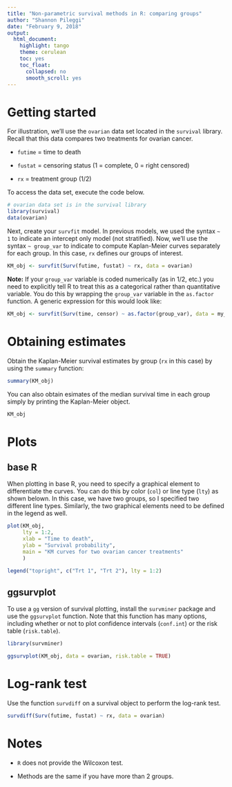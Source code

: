```yaml
---
title: "Non-parametric survival methods in R: comparing groups"
author: "Shannon Pileggi"
date: "February 9, 2018"
output: 
  html_document:
    highlight: tango
    theme: cerulean
    toc: yes
    toc_float:
      collapsed: no
      smooth_scroll: yes
---
```


# Getting started

For illustration, we'll use the `ovarian` data set located in the `survival` library.  Recall that this data compares two treatments for ovarian cancer.

+ `futime` = time to death

+ `fustat` = censoring status (1 = complete, 0 = right censored)

+ `rx` =  treatment group (1/2)

To access the data set, execute the code below.

```r
# ovarian data set is in the survival library
library(survival)
data(ovarian) 
```

Next, create your `survfit` model.  In previous models, we used the syntax ` ~ 1` to indicate an intercept only model (not stratified).  Now, we'll use the syntax ` ~ group_var` to indicate to compute Kaplan-Meier curves separately for each group.  In this case, `rx` defines our groups of interest.

```r
KM_obj <- survfit(Surv(futime, fustat) ~ rx, data = ovarian)
```

**Note:**  If your `group_var` variable is coded numerically (as in 1/2, etc.) you need to explicitly tell R to treat this as a categorical rather than quantitative variable.  You do this by wrapping the `group_var` variable in the `as.factor` function. A generic expression for this would look like:

```r
KM_obj <- survfit(Surv(time, censor) ~ as.factor(group_var), data = my_data)
```

# Obtaining estimates

Obtain the Kaplan-Meier survival estimates by group (`rx` in this case) by using the `summary` function:

```r
summary(KM_obj)
```

You can also obtain esimates of the median survival time in each group simply by printing the Kaplan-Meier object.

```r
KM_obj
```


# Plots

## base R

When plotting in base R, you need to specify a graphical element to differentiate the curves.  You can do this by color (`col`) or line type (`lty`) as shown belown.  In this case, we have two groups, so I specified two different line types.  Similarly, the two graphical elements need to be defined in the legend as well.

```r
plot(KM_obj, 
     lty = 1:2,
     xlab = "Time to death",
     ylab = "Survival probability",
     main = "KM curves for two ovarian cancer treatments"
     )

legend("topright", c("Trt 1", "Trt 2"), lty = 1:2)
```


## ggsurvplot

To use a `gg` version of survival plotting, install the `survminer` package and use the `ggsurvplot` function.  Note that this function has many options, including whether or not to plot confidence intervals (`conf.int`) or the risk table (`risk.table`).

```r
library(survminer)
```


```r
ggsurvplot(KM_obj, data = ovarian, risk.table = TRUE)
```

# Log-rank test

Use the function `survdiff` on a survival object to perform the log-rank test.

```r
survdiff(Surv(futime, fustat) ~ rx, data = ovarian)
```

# Notes

+ `R` does not provide the Wilcoxon test.

+ Methods are the same if you have more than 2 groups.

